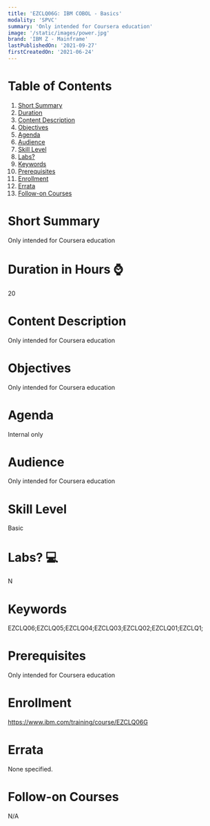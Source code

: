 ```yaml
---
title: 'EZCLQ06G: IBM COBOL - Basics'
modality: 'SPVC'
summary: 'Only intended for Coursera education'
image: '/static/images/power.jpg'
brand: 'IBM Z - Mainframe'
lastPublishedOn: '2021-09-27'
firstCreatedOn: '2021-06-24'
---
```

# Table of Contents
1.  [Short Summary](#short-summary)
2.  [Duration](#duration-in-hours-)
3.  [Content Description](#content-description)
4.  [Objectives](#objectives)
5.  [Agenda](#agenda)
6.  [Audience](#audience)
7.  [Skill Level](#skill-level)
8.  [Labs?](#labs-)
9.  [Keywords](#keywords)
10. [Prerequisites](#prerequisites)
11. [Enrollment](#enrollment)
12. [Errata](#errata)
13. [Follow-on Courses](#follow-on-courses)

# Short Summary
Only intended for Coursera education

# Duration in Hours ⌚
20

# Content Description
<p>Only intended for Coursera education</p>

# Objectives
<p>Only intended for Coursera education</p>

# Agenda
<p>Internal only</p>

# Audience
<p>Only intended for Coursera education</p>

# Skill Level
Basic               

# Labs? 💻
N

# Keywords
EZCLQ06;EZCLQ05;EZCLQ04;EZCLQ03;EZCLQ02;EZCLQ01;EZCLQ1;

# Prerequisites
<p>Only intended for Coursera education</p>

# Enrollment
https://www.ibm.com/training/course/EZCLQ06G

# Errata
None specified.

# Follow-on Courses
N/A

